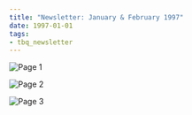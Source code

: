 ```yaml
---
title: "Newsletter: January & February 1997"
date: 1997-01-01
tags:
- tbq_newsletter
---
```


![Page 1](/assets/news/1997/tbq/01-newsletter-page1.jpg)

![Page 2](/assets/news/1997/tbq/01-newsletter-page2.jpg)

![Page 3](/assets/news/1997/tbq/01-newsletter-page3.jpg)
